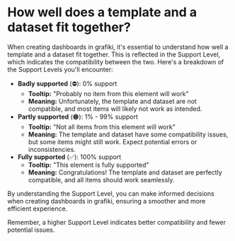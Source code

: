 # How well does a template and a dataset fit together?

When creating dashboards in grafiki, it's essential to understand how well a template and a dataset fit together. This is reflected in the Support Level, which indicates the compatibility between the two. Here's a breakdown of the Support Levels you'll encounter:

- **Badly supported** (⛔️): 0% support
  - **Tooltip:** "Probably no item from this element will work"
  - **Meaning:** Unfortunately, the template and dataset are not compatible, and most items will likely not work as intended.
- **Partly supported** (🟠): 1% - 99% support
  - **Tooltip:** "Not all items from this element will work"
  - **Meaning:** The template and dataset have some compatibility issues, but some items might still work. Expect potential errors or inconsistencies.
- **Fully supported** (✅): 100% support
  - **Tooltip:** "This element is fully supported"
  - **Meaning:** Congratulations! The template and dataset are perfectly compatible, and all items should work seamlessly.

By understanding the Support Level, you can make informed decisions when creating dashboards in grafiki, ensuring a smoother and more efficient experience.

Remember, a higher Support Level indicates better compatibility and fewer potential issues.

